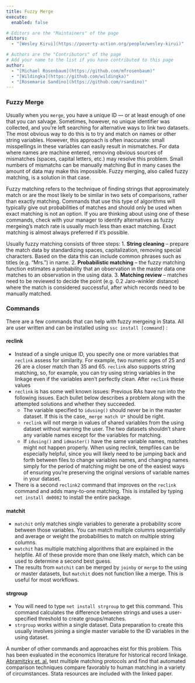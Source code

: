 ```yaml
---
title: Fuzzy Merge
execute: 
  enabled: false

# Editors are the "Maintainers" of the page
editors:
  - "[Wesley Kirui](https://poverty-action.org/people/wesley-kirui)"

# Authors are the "Contributors" of the page
# Add your name to the list if you have contributed to this page
author:
  - "[Michael Rosenbaum](https://github.com/mfrosenbaum)"
  - "[Wildingka](https://github.com/wildingka)"
  - "[Rosemarie Sandino](https://github.com/rsandino)"
---
```


### Fuzzy Merge
Usually when you `merge`, you have a unique ID — or at least enough of one that you can salvage. Sometimes, however, no unique identifier was collected, and you’re left searching for alternative ways to link two datasets. The most obvious way to do this is to try and match on names or other string variables. However, this approach is often inaccurate: small misspellings in these variables can easily result in mismatches. For data where names are machine entered, removing obvious sources of mismatches (spaces, capital letters, etc.) may resolve this problem. Small numbers of mismatchs can be manually matching But in many cases the amount of data may make this impossible. Fuzzy merging, also called fuzzy matching, is a solution in that case. 

Fuzzy matching refers to the technique of finding strings that approximately match or are the most likely to be similar in two sets of comparisons, rather than exactly matching. Commands that use this type of algorithms will typically give out probabilities of matches and should only be used when exact matching is not an option. If you are thinking about using one of these commands, check with your manager to identify alternatives as fuzzy mergeing's match rate is usually much less than exact matching. Exact matching is almost always preferred if it's possible.

Usually fuzzy matching consists of three steps:
1. **String cleaning** -- prepare the match data by standardizing spaces, capitalization, removing special characters. Based on the data this can include common phrases such as titles (e.g. "Mrs.") in name.
2. **Probabilistic matching** -- the fuzzy matching function estimates a probability that an observation in the master data one matches to an observation in the using data.
3. **Matching review** -- matches need to be reviewed to decide the point (e.g. 0.2 Jaro-winkler distance) where the match is considered successful, after which records need to be manually matched. 

### Commands
There are a few commands that can help with fuzzy mergeing in Stata. All are user written and can be installed using `ssc install [command]` :

#### reclink
- Instead of a single unique ID, you specify one or more variables that `reclink` assess for similarity. For example, two numeric ages of 25 and 26 are a closer match than 35 and 65. `reclink` also supports string matching, so, for example, you can try using string variables in the linkage even if the variables aren’t perfectly clean. After `reclink` these values 
- `reclink` is has some well known issues: Previous RAs have run into the following issues. Each bullet below describes a problem along with the attempted solutions and whether they succeeded. 
	- The variable specified to `idusing()` should never be in the master dataset. If this is the case,` _merge match U*` should be right. 
	- `reclink` will not merge in values of shared variables from the using dataset without warning the user. The two datasets shouldn't share any variable names except for the variables for matching.
	- If `idusing()` and `idmaster()` have the same variable names, matches might not happen properly. When using reclink, tempfiles can be especially helpful, since you will likely need to be jumping back and forth between files to change variables names, and changing names simply for the period of matching might be one of the easiest ways of ensuring you’re preserving the original versions of variable names in your dataset.
- There is a second `reclink2` command that improves on the `reclink` command and adds many-to-one matching. This is installed by typing `net install dm0082` to install the entire package. 

#### matchit
- `matchit` only matches single variables to generate a probability score between those variables. You can match multiple columns sequentially and average or weight the probabilities to match on multiple string columns.
- `matchit` has multiple matching algorithms that are explained in the helpfile. All of these provide more than one likely match, which can be used to determine a second best guess.
- The results from `matchit` can be merged by `joinby` or `merge` to the using or master datasets, but `matchit` does not function like a merge. This is useful for most workflows.

#### strgroup
- You will need to type `net install strgroup` to get this command. This command calculates the difference between strings and uses a user-specified threshold to create groups/matches.
- `strgroup` works within a single dataset. Data preparation to create this usually involves joining a single master variable to the ID variables in the using dataset.

A number of other commands and approaches eist for this problem. This has been evaluated in the economics literature for historical record linkage. [Abramitzky et. al.](https://ranabr.people.stanford.edu/sites/g/files/sbiybj5391/f/linking_may2019.pdf) test multiple matching protocols and find that automated comparison techniques compare favorably to human matching in a variety of circumstances. Stata resources are included with the linked paper.

